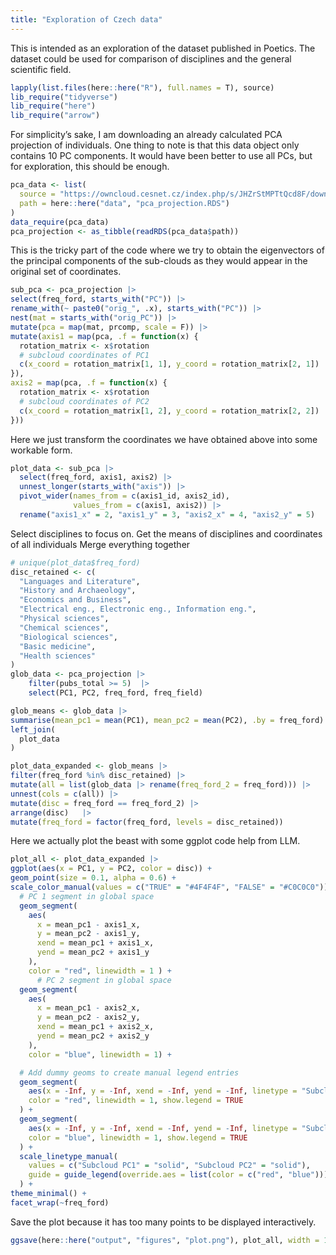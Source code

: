 ```yaml
---
title: "Exploration of Czech data"
---
```


This is intended as an exploration of the dataset published in Poetics. The dataset could be used for comparison of disciplines and the general scientific field. 

```r
lapply(list.files(here::here("R"), full.names = T), source)
lib_require("tidyverse")
lib_require("here")
lib_require("arrow")
```

For simplicity's sake, I am downloading an already calculated PCA projection of individuals. One thing to note is that this data object only contains 10 PC components. It would have been better to use all PCs, but for exploration, this should be enough. 

```r
pca_data <- list(
  source = "https://owncloud.cesnet.cz/index.php/s/JHZrStMPTtQcd8F/download",
  path = here::here("data", "pca_projection.RDS")
)
data_require(pca_data)  
pca_projection <- as_tibble(readRDS(pca_data$path))
```


This is the tricky part of the code where we try to obtain the eigenvectors of the principal components of the sub-clouds as they would appear in the original set of coordinates. 

```r
sub_pca <- pca_projection |> 
select(freq_ford, starts_with("PC")) |> 
rename_with(~ paste0("orig_", .x), starts_with("PC")) |> 
nest(mat = starts_with("orig_PC")) |> 
mutate(pca = map(mat, prcomp, scale = F)) |> 
mutate(axis1 = map(pca, .f = function(x) {
  rotation_matrix <- x$rotation
  # subcloud coordinates of PC1
  c(x_coord = rotation_matrix[1, 1], y_coord = rotation_matrix[2, 1])
}),
axis2 = map(pca, .f = function(x) {
  rotation_matrix <- x$rotation
  # subcloud coordinates of PC2
  c(x_coord = rotation_matrix[1, 2], y_coord = rotation_matrix[2, 2])
}))
```

Here we just transform the coordinates we have obtained above into some workable form. 
```r
plot_data <- sub_pca |>
  select(freq_ford, axis1, axis2) |>
  unnest_longer(starts_with("axis")) |>
  pivot_wider(names_from = c(axis1_id, axis2_id),
              values_from = c(axis1, axis2)) |>
  rename("axis1_x" = 2, "axis1_y" = 3, "axis2_x" = 4, "axis2_y" = 5) 
```


Select disciplines to focus on.
Get the means of disciplines and coordinates of all individuals 
Merge everything together 

```r
# unique(plot_data$freq_ford)
disc_retained <- c(
  "Languages and Literature",
  "History and Archaeology",
  "Economics and Business",
  "Electrical eng., Electronic eng., Information eng.",
  "Physical sciences",
  "Chemical sciences",
  "Biological sciences",
  "Basic medicine", 
  "Health sciences" 
)
glob_data <- pca_projection |>
    filter(pubs_total >= 5)  |> 
    select(PC1, PC2, freq_ford, freq_field)

glob_means <- glob_data |> 
summarise(mean_pc1 = mean(PC1), mean_pc2 = mean(PC2), .by = freq_ford)  |> 
left_join(
  plot_data
)

plot_data_expanded <- glob_means |> 
filter(freq_ford %in% disc_retained) |> 
mutate(all = list(glob_data |> rename(freq_ford_2 = freq_ford))) |> 
unnest(cols = c(all)) |> 
mutate(disc = freq_ford == freq_ford_2) |> 
arrange(disc)   |> 
mutate(freq_ford = factor(freq_ford, levels = disc_retained))

```

Here we actually plot the beast with some ggplot code help from LLM.


```r
plot_all <- plot_data_expanded |> 
ggplot(aes(x = PC1, y = PC2, color = disc)) +
geom_point(size = 0.1, alpha = 0.6) +
scale_color_manual(values = c("TRUE" = "#4F4F4F", "FALSE" = "#C0C0C0")) +
  # PC 1 segment in global space
  geom_segment(
    aes(
      x = mean_pc1 - axis1_x,
      y = mean_pc2 - axis1_y,
      xend = mean_pc1 + axis1_x,
      yend = mean_pc2 + axis1_y
    ),
    color = "red", linewidth = 1 ) +
      # PC 2 segment in global space
  geom_segment(
    aes(
      x = mean_pc1 - axis2_x,
      y = mean_pc2 - axis2_y,
      xend = mean_pc1 + axis2_x,
      yend = mean_pc2 + axis2_y
    ),
    color = "blue", linewidth = 1) +

  # Add dummy geoms to create manual legend entries
  geom_segment(
    aes(x = -Inf, y = -Inf, xend = -Inf, yend = -Inf, linetype = "Subcloud PC1"),
    color = "red", linewidth = 1, show.legend = TRUE
  ) +
  geom_segment(
    aes(x = -Inf, y = -Inf, xend = -Inf, yend = -Inf, linetype = "Subcloud PC2"),
    color = "blue", linewidth = 1, show.legend = TRUE
  ) +
  scale_linetype_manual(
    values = c("Subcloud PC1" = "solid", "Subcloud PC2" = "solid"),
    guide = guide_legend(override.aes = list(color = c("red", "blue")))
  ) +
theme_minimal() +
facet_wrap(~freq_ford) 


```

Save the plot because it has too many points to be displayed interactively. 
```r
ggsave(here::here("output", "figures", "plot.png"), plot_all, width = 12, height = 8, bg = "white")
``` 

